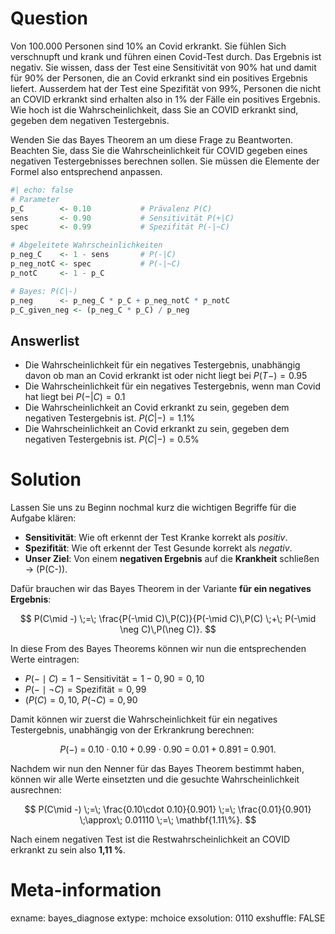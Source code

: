 Question
=======

Von 100.000 Personen sind 10% an Covid erkrankt. Sie fühlen Sich verschnupft und krank und führen einen Covid-Test durch. Das Ergebnis ist negativ. Sie wissen, dass der Test eine Sensitivität von 90% hat und damit für 90% der Personen, die an Covid erkrankt sind ein positives Ergebnis liefert. Ausserdem hat der Test eine Spezifität von 99%, Personen die nicht an COVID erkrankt sind erhalten also in 1% der Fälle ein positives Ergebnis. Wie hoch ist die Wahrscheinlichkeit, dass Sie an COVID erkrankt sind, gegeben dem negativen Testergebnis.

Wenden Sie das Bayes Theorem an um diese Frage zu Beantworten. Beachten Sie, dass Sie die Wahrscheinlichkeit für COVID gegeben eines negativen Testergebnisses berechnen sollen. Sie müssen die Elemente der Formel also entsprechend anpassen.

```r
#| echo: false
# Parameter
p_C        <- 0.10           # Prävalenz P(C)
sens       <- 0.90           # Sensitivität P(+|C)
spec       <- 0.99           # Spezifität P(-|~C)

# Abgeleitete Wahrscheinlichkeiten
p_neg_C    <- 1 - sens       # P(-|C)
p_neg_notC <- spec           # P(-|~C)
p_notC     <- 1 - p_C

# Bayes: P(C|-)
p_neg      <- p_neg_C * p_C + p_neg_notC * p_notC
p_C_given_neg <- (p_neg_C * p_C) / p_neg
```

Answerlist
--------
* Die Wahrscheinlichkeit für ein negatives Testergebnis, unabhängig davon ob man an Covid erkrankt ist oder nicht liegt bei $P(T-) = 0.95$
* Die Wahrscheinlichkeit für ein negatives Testergebnis, wenn man Covid hat liegt bei $P(- | C) = 0.1$
* Die Wahrscheinlichkeit an Covid erkrankt zu sein, gegeben dem negativen Testergebnis ist. $P(C | -) = 1.1\%$
* Die Wahrscheinlichkeit an Covid erkrankt zu sein, gegeben dem negativen Testergebnis ist. $P(C | -) = 0.5\%$

Solution
========
Lassen Sie uns zu Beginn nochmal kurz die wichtigen Begriffe für die Aufgabe klären:

- **Sensitivität**: Wie oft erkennt der Test Kranke korrekt als *positiv*.  
- **Spezifität**: Wie oft erkennt der Test Gesunde korrekt als *negativ*.  
- **Unser Ziel**: Von einem **negativen Ergebnis** auf die **Krankheit** schließen → \(P(C\mid -)\).

Dafür brauchen wir das Bayes Theorem in der Variante **für ein negatives Ergebnis**:

$$
P(C\mid -) \;=\; \frac{P(-\mid C)\,P(C)}{P(-\mid C)\,P(C) \;+\; P(-\mid \neg C)\,P(\neg C)}.
$$

In diese From des Bayes Theorems können wir nun die entsprechenden Werte eintragen:

- $P(-\mid C)=1-\text{Sensitivität}=1-0{,}90=0{,}10$  
- $P(-\mid \neg C)=\text{Spezifität}=0{,}99$
- $(P(C)=0{,}10$, $P(\neg C)=0{,}90$

Damit können wir zuerst die Wahrscheinlichkeit für ein negatives Testergebnis, unabhängig von der Erkrankrung berechnen:

$$
P(-) \;=\; 0.10\cdot 0.10 \;+\; 0.99\cdot 0.90
\;=\; 0.01 \;+\; 0.891 \;=\; 0.901.
$$

Nachdem wir nun den Nenner für das Bayes Theorem bestimmt haben, können wir alle Werte einsetzten und die gesuchte Wahrscheinlichkeit ausrechnen:

$$
P(C\mid -) \;=\; \frac{0.10\cdot 0.10}{0.901}
\;=\; \frac{0.01}{0.901}
\;\approx\; 0.01110 \;=\; \mathbf{1.11\%}.
$$

Nach einem negativen Test ist die Restwahrscheinlichkeit an COVID erkrankt zu sein also **1,11 %**.

Meta-information
=========
exname: bayes_diagnose 
extype: mchoice 
exsolution: 0110
exshuffle: FALSE
